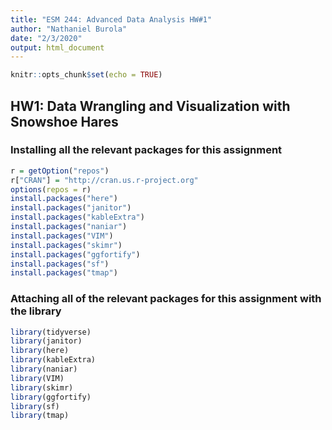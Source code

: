 ```yaml
---
title: "ESM 244: Advanced Data Analysis HW#1"
author: "Nathaniel Burola"
date: "2/3/2020"
output: html_document
---
```


```r
knitr::opts_chunk$set(echo = TRUE)
```
## HW1: Data Wrangling and Visualization with Snowshoe Hares 

### Installing all the relevant packages for this assignment 
```r
r = getOption("repos")
r["CRAN"] = "http://cran.us.r-project.org"
options(repos = r)
install.packages("here")
install.packages("janitor")
install.packages("kableExtra")
install.packages("naniar")
install.packages("VIM")
install.packages("skimr")
install.packages("ggfortify")
install.packages("sf")
install.packages("tmap")

```

### Attaching all of the relevant packages for this assignment with the library 
```r
library(tidyverse)
library(janitor)
library(here)
library(kableExtra)
library(naniar)
library(VIM)
library(skimr)
library(ggfortify)
library(sf)
library(tmap)
```


